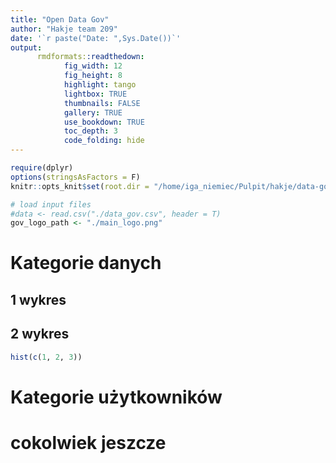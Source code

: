 ```yaml
---
title: "Open Data Gov"
author: "Hakje team 209"
date: '`r paste("Date: ",Sys.Date())`'
output: 
      rmdformats::readthedown:
            fig_width: 12
            fig_height: 8
            highlight: tango
            lightbox: TRUE
            thumbnails: FALSE
            gallery: TRUE
            use_bookdown: TRUE
            toc_depth: 3
            code_folding: hide
---
```


```r
require(dplyr)
options(stringsAsFactors = F)
knitr::opts_knit$set(root.dir = "/home/iga_niemiec/Pulpit/hakje/data-gov-monitor/")
```

```r
# load input files
#data <- read.csv("./data_gov.csv", header = T)
gov_logo_path <- "./main_logo.png"
```


# Kategorie danych

## 1 wykres

## 2 wykres

```r
hist(c(1, 2, 3))
```



# Kategorie użytkowników

# cokolwiek jeszcze